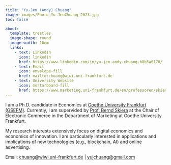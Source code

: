 ```yaml
---
title: "Yu-Jen (Andy) Chuang"
image: images/Photo_Yu-JenChuang_2023.jpg
toc: false

about:
  template: trestles
  image-shape: round
  image-width: 10em
  links:
    - text: LinkedIn
      icon: linkedin
      href: https://www.linkedin.com/in/yu-jen-andy-chuang-b8b5a6178/
    - text: Email
      icon: envelope-fill
      href: mailto:chuang@wiwi.uni-frankfurt.de
    - text: University Website
      icon: mortarboard-fill
      href: https://www.marketing.uni-frankfurt.de/en/professoren/skiera/team/doctoral-students/yu-jen-andy-chuang.html      
---
```


I am a Ph.D. candidate in Economics at [Goethe University Frankfurt (GSEFM)](https://www.gsefm.eu/about-us.html). Currently, I am supervided by [Prof. Bernd Skiera](https://www.marketing.uni-frankfurt.de/en/professoren/skiera/prof-dr-bernd-skiera.html) at the Chair of Electronic Commerce in the Department of Marketing at Goethe University Frankfurt.

My research interests extensively focus on digital economics and economics of innovation. I am particularly interested in applications and implications of new technologies (e.g., blockchain, AI) and online advertising.

Email: [chuang\@wiwi.uni-frankfurt.de](mailto:%20chuang@wiwi.uni-frankfurt.de) \| [yujchuang\@gmail.com](mailto:%20yujchuang@gmail.com)
